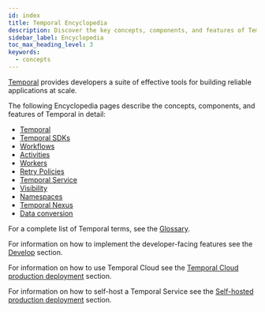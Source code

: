 ```yaml
---
id: index
title: Temporal Encyclopedia
description: Discover the key concepts, components, and features of Temporal for building scalable and reliable applications. Learn about Temporal SDKs, Workflows, Activities, Workers, and more.
sidebar_label: Encyclopedia
toc_max_heading_level: 3
keywords:
  - concepts
---
```


[Temporal](/evaluate/why-temporal) provides developers a suite of effective tools for building reliable applications at scale.

The following Encyclopedia pages describe the concepts, components, and features of Temporal in detail:

- [Temporal](/temporal)
- [Temporal SDKs](/encyclopedia/temporal-sdks)
- [Workflows](/workflows)
- [Activities](/activities)
- [Workers](/workers)
- [Retry Policies](/encyclopedia/retry-policies)
- [Temporal Service](/clusters)
- [Visibility](/visibility)
- [Namespaces](/namespaces)
- [Temporal Nexus](/nexus)
- [Data conversion](/dataconversion)

For a complete list of Temporal terms, see the [Glossary](/glossary).

For information on how to implement the developer-facing features see the [Develop](/develop) section.

For information on how to use Temporal Cloud see the [Temporal Cloud production deployment](/cloud) section.

For information on how to self-host a Temporal Service see the [Self-hosted production deployment](/self-hosted-guide) section.
